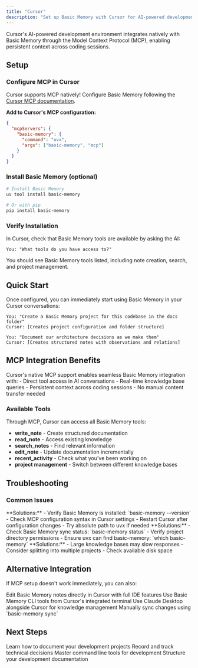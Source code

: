 ```yaml
---
title: "Cursor"
description: "Set up Basic Memory with Cursor for AI-powered development with persistent memory"
---
```


Cursor's AI-powered development environment integrates natively with Basic Memory through the Model Context Protocol (MCP), enabling persistent context across coding sessions.

## Setup


### Configure MCP in Cursor

Cursor supports MCP natively! Configure Basic Memory following the [Cursor MCP documentation](https://docs.cursor.com/context/model-context-protocol).

**Add to Cursor's MCP configuration:**

```json
{
  "mcpServers": {
    "basic-memory": {
      "command": "uvx",
      "args": ["basic-memory", "mcp"]
    }
  }
}
```

### Install Basic Memory (optional)

```bash
# Install Basic Memory
uv tool install basic-memory

# Or with pip
pip install basic-memory
```

### Verify Installation

In Cursor, check that Basic Memory tools are available by asking the AI:

```
You: "What tools do you have access to?"
```

You should see Basic Memory tools listed, including note creation, search, and project management.

## Quick Start

Once configured, you can immediately start using Basic Memory in your Cursor conversations:

```
You: "Create a Basic Memory project for this codebase in the docs folder"
Cursor: [Creates project configuration and folder structure]

You: "Document our architecture decisions as we make them"
Cursor: [Creates structured notes with observations and relations]
```

## MCP Integration Benefits

<Info>
Cursor's native MCP support enables seamless Basic Memory integration with:
- Direct tool access in AI conversations
- Real-time knowledge base queries
- Persistent context across coding sessions
- No manual content transfer needed
</Info>

### Available Tools

Through MCP, Cursor can access all Basic Memory tools:

- **write_note** - Create structured documentation
- **read_note** - Access existing knowledge
- **search_notes** - Find relevant information
- **edit_note** - Update documentation incrementally
- **recent_activity** - Check what you've been working on
- **project management** - Switch between different knowledge bases

## Troubleshooting

### Common Issues

<Accordion title="MCP tools not appearing in Cursor">
**Solutions:**
- Verify Basic Memory is installed: `basic-memory --version`
- Check MCP configuration syntax in Cursor settings
- Restart Cursor after configuration changes
- Try absolute path to uvx if needed
</Accordion>

<Accordion title="Tools appear but don't work">
**Solutions:**
- Check Basic Memory sync status: `basic-memory status`
- Verify project directory permissions
- Ensure uvx can find basic-memory: `which basic-memory`
</Accordion>

<Accordion title="Performance issues">
**Solutions:**
- Large knowledge bases may slow responses
- Consider splitting into multiple projects
- Check available disk space
</Accordion>

## Alternative Integration

If MCP setup doesn't work immediately, you can also:

<CardGroup cols={2}>
  <Card title="File-Based Editing" icon="edit">
    Edit Basic Memory notes directly in Cursor with full IDE features
  </Card>
  <Card title="CLI Integration" icon="terminal">
    Use Basic Memory CLI tools from Cursor's integrated terminal
  </Card>
  <Card title="Parallel Usage" icon="split">
    Use Claude Desktop alongside Cursor for knowledge management
  </Card>
  <Card title="Manual Sync" icon="refresh">
    Manually sync changes using `basic-memory sync`
  </Card>
</CardGroup>

## Next Steps

<CardGroup cols={2}>
  <Card title="Project Documentation" icon="folder" href="/how-to/project-documentation">
    Learn how to document your development projects
  </Card>
  <Card title="Architecture Decisions" icon="sitemap" href="/how-to/architecture-decisions">
    Record and track technical decisions
  </Card>
  <Card title="CLI Reference" icon="terminal" href="/guides/cli-reference">
    Master command line tools for development
  </Card>
  <Card title="Knowledge Format" icon="file-text" href="/guides/knowledge-format">
    Structure your development documentation
  </Card>
</CardGroup>